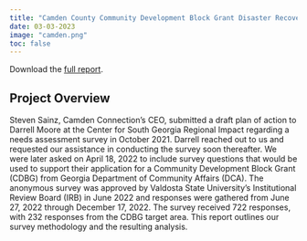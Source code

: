 ```yaml
---
title: "Camden County Community Development Block Grant Disaster Recovery (CDBG-DR) Study"
date: 03-03-2023
image: "camden.png"
toc: false
---
```


Download the [full report](camden.pdf).

## Project Overview

Steven Sainz, Camden Connection's CEO, submitted a draft plan of action to Darrell Moore at the Center for South Georgia Regional Impact regarding a needs assessment survey in October 2021. Darrell reached out to us and requested our assistance in conducting the survey soon thereafter. We were later asked on April 18, 2022 to include survey questions that would be used to support their application for a Community Development Block Grant (CDBG) from Georgia Department of Community Affairs (DCA). The anonymous survey was approved by Valdosta State University's Institutional Review Board (IRB) in June 2022 and responses were gathered from June 27, 2022 through December 17, 2022. The survey received 722 responses, with 232 responses from the CDBG target area. This report outlines our survey methodology and the resulting analysis.